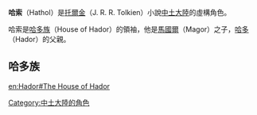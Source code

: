 '''哈索'''（Hathol）是[[托爾金|托爾金]]（J. R. R. Tolkien）小說[[中土大陸|中土大陸]]的虛構角色。

哈索是[[哈多族|哈多族]]（House of Hador）的領袖，他是[[馬國爾|馬國爾]]（Magor）之子，[[哈多|哈多]]（Hador）的父親。

== 哈多族 ==

{{familytree/start}}
{{familytree | | |Mar| | | | Mar=[[馬拉赫|馬拉赫]] }}
{{familytree | | | |!| }}
{{familytree | | | Mal|y|Mel| | Mal=[[馬列赫|馬列赫]]|Mel=米爾迪絲 }}
{{familytree |,|-|-|-|-|^|-|-|-|-|-|v|-|.| }}
{{familytree |Ada|~|Bele| | |Mag| |Oth |Ada=[[埃丹尼奧|埃丹尼奧]]|Bele=[[比列墨|比列墨]]|Mag=[[馬國爾|馬國爾]]|Oth=其他 }}
{{familytree | | | | | | | | | | |!| }}
{{familytree | | | | | | | | | |Hat| Hat='''哈索''' }}
{{familytree | | | | | | | | | | |!| }}
{{familytree | | | | | |Gil|y|Had| Gil=Gildis| Had=[[哈多|哈多]] }}
{{familytree |,|-|-|-|-|v|-|-|^|-|-|-|-|.| }}
{{familytree |Gun| |Gal|y|Har| | |Gló|y|Hal| Gun=剛多|Gal=[[高多|高多]]|Har=[[哈瑞絲|哈瑞絲]]|Gló=[[葛羅瑞希爾|葛羅瑞希爾]]|Hal=[[哈迪爾|哈迪爾]] }}
{{familytree | | | | | |,|-|^|-|.| | | | | | |!| }}
{{familytree |Mor|y|Húr| |Huo|y|Ría| |Han| Mor=[[莫玟|莫玟]]|Húr=[[胡林|胡林]]|Huo=[[胡爾|胡爾]]|Ría=[[瑞安|瑞安]]|Han=[[韓迪爾|韓迪爾]] }}
{{familytree |,|-|-|^|v|-|-|.| | | |!| | | | | | |!| }}
{{familytree |Túr|Lal|Nie| |Tuo|y|Idr| |Bra| Túr=[[圖林·圖倫拔|圖林·圖倫拔]]|Lal=[[菈萊絲|菈萊絲]]|Nie=[[妮諾爾·奈妮爾|妮諾爾·奈妮爾]]|Tuo=[[圖爾_(小說人物)|圖爾]]|Idr=[[伊綴爾·凱勒布琳朵|伊綴爾]]|Bra=[[布蘭達|布蘭達]] }}
{{familytree |L|~|~|~|~|~|~|J| | | | | |!| }}
{{familytree | | | | | | | |Elw|y|Eär| Elw=[[愛爾溫|愛爾溫]]|Eär=[[埃蘭迪爾|埃蘭迪爾]] }}
{{familytree | | | | | | | |,|-|-|^|-|-|.| }}
{{familytree | | | | | | |Els| | | |Eld| Els=[[愛洛斯|愛洛斯]]|Eld=[[愛隆|愛隆]] }}
{{familytree/end}}

[[Category:中土大陸的角色|Category:中土大陸的角色]]

[[en:Hador#The_House_of_Hador|en:Hador#The House of Hador]]